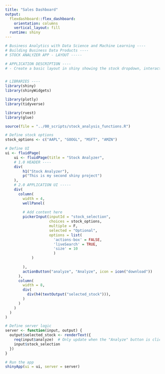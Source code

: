 ```yaml
---
title: "Sales Dashboard"
output: 
  flexdashboard::flex_dashboard:
    orientation: columns
    vertical_layout: fill
  runtime: shiny
---
```


```r

# Business Analytics with Data Science and Machine Learning ----
# Building Business Data Products ----
# STOCK ANALYZER APP - LAYOUT -----

# APPLICATION DESCRIPTION ----
# - Create a basic layout in shiny showing the stock dropdown, interactive plot and commentary


# LIBRARIES ----
library(shiny)
library(shinyWidgets)

library(plotly)
library(tidyverse)

library(rvest)
library(glue)

source(file = "../00_scripts/stock_analysis_functions.R")

# Define stock options
stock_options <- c("AAPL", "GOOGL", "MSFT", "AMZN")

# Define UI
ui <- fluidPage(
    ui <- fluidPage(title = "Stock Analyzer",
    # 1.0 HEADER ----
    div(
        h1("Stock Analyzer"),
        p("This is my second shiny project")
    ),
    # 2.0 APPLICATION UI -----
    div(
      column(
        width = 4,
        wellPanel(
        
        # Add content here 
        pickerInput(inputId = "stock_selection", 
                    choices = stock_options,
                    multiple = F,
                    selected = "Optional",
                    options = list(
                      'actions-box' = FALSE,
                      'liveSearch' = TRUE,
                      'size' = 10 
                      )
            )
        
        ),
        actionButton("analyze", "Analyze", icon = icon("download"))
      ), 
      column(
        width = 8,
        div(
          div(h4(textOutput("selected_stock"))),
        )
      )
    )
  )
)

# Define server logic
server <- function(input, output) {
  output$selected_stock <- renderText({
    req(input$analyze)  # Only update when the "Analyze" button is clicked
    input$stock_selection
  })
}

# Run the app
shinyApp(ui = ui, server = server)

```